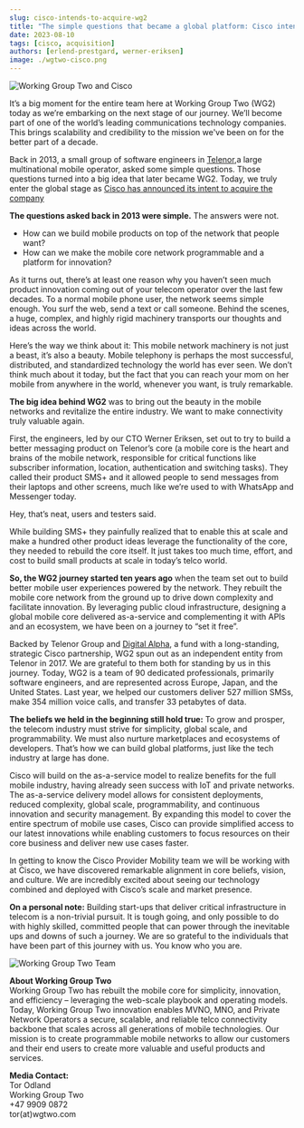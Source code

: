 ```yaml
---
slug: cisco-intends-to-acquire-wg2
title: "The simple questions that became a global platform: Cisco intends to acquire Working Group Two"
date: 2023-08-10
tags: [cisco, acquisition]
authors: [erlend-prestgard, werner-eriksen]
image: ./wgtwo-cisco.png
---
```



![Working Group Two and Cisco](wgtwo-cisco.png)


It’s a big moment for the entire team here at Working Group Two (WG2) today as we’re embarking on the next stage of our journey. We’ll become part of one of the world’s leading communications technology companies. This brings scalability and credibility to the mission we've been on for the better part of a decade.

<!--truncate-->

Back in 2013, a small group of software engineers in [Telenor](https://www.telenor.com),a large multinational mobile operator, asked some simple questions. Those questions turned into a big idea that later became WG2. Today, we truly enter the global stage as [Cisco has announced its intent to acquire the company](https://blogs.cisco.com/news/cisco-announces-intent-to-acquire-working-group-two)

**The questions asked back in 2013 were simple.** The answers were not. 
 
* How can we build mobile products on top of the network that people want? 
* How can we make the mobile core network programmable and a platform for innovation? 
 
As it turns out, there’s at least one reason why you haven’t seen much product innovation coming out of your telecom operator over the last few decades. To a normal mobile phone user, the network seems simple enough. You surf the web, send a text or call someone. Behind the scenes, a huge, complex, and highly rigid machinery transports our thoughts and ideas across the world. 
 
Here’s the way we think about it: This mobile network machinery is not just a beast, it’s also a beauty. Mobile telephony is perhaps the most successful, distributed, and standardized technology the world has ever seen. We don’t think much about it today, but the fact that you can reach your mom on her mobile from anywhere in the world, whenever you want, is truly remarkable. 
 
**The big idea behind WG2** was to bring out the beauty in the mobile networks and revitalize the entire industry. We want to make connectivity truly valuable again.
 
First, the engineers, led by our CTO Werner Eriksen, set out to try to build a better messaging product on Telenor’s core (a mobile core is the heart and brains of the mobile network, responsible for critical functions like subscriber information, location, authentication and switching tasks). They called their product SMS+ and it allowed people to send messages from their laptops and other screens, much like we’re used to with WhatsApp and Messenger today. 
 
Hey, that’s neat, users and testers said. 
 
While building SMS+ they painfully realized that to enable this at scale and make a hundred other product ideas leverage the functionality of the core, they needed to rebuild the core itself. It just takes too much time, effort, and cost to build small products at scale in today’s telco world. 
 
**So, the WG2 journey started ten years ago** when the team set out to build better mobile user experiences powered by the network. They rebuilt the mobile core network from the ground up to drive down complexity and facilitate innovation. By leveraging public cloud infrastructure, designing a global mobile core delivered as-a-service and complementing it with APIs and an ecosystem, we have been on a journey to “set it free”. 
 
Backed by Telenor Group and [Digital Alpha](https://digitalalpha.net), a fund with a long-standing, strategic Cisco partnership, WG2 spun out as an independent entity from Telenor in 2017. We are grateful to them both for standing by us in this journey. Today, WG2 is a team of 90 dedicated professionals, primarily software engineers, and are represented across Europe, Japan, and the United States. Last year, we helped our customers deliver 527 million SMSs, make 354 million voice calls, and transfer 33 petabytes of data. 

**The beliefs we held in the beginning still hold true:** To grow and prosper, the telecom industry must strive for simplicity, global scale, and programmability. We must also nurture marketplaces and ecosystems of developers. That’s how we can build global platforms, just like the tech industry at large has done. 
 
Cisco will build on the as-a-service model to realize benefits for the full mobile industry, having already seen success with IoT and private networks. The as-a-service delivery model allows for consistent deployments, reduced complexity, global scale, programmability, and continuous innovation and security management. By expanding this model to cover the entire spectrum of mobile use cases, Cisco can provide simplified access to our latest innovations while enabling customers to focus resources on their core business and deliver new use cases faster.
 
In getting to know the Cisco Provider Mobility team we will be working with at Cisco, we have discovered remarkable alignment in core beliefs, vision, and culture. We are incredibly excited about seeing our technology combined and deployed with Cisco’s scale and market presence. 
 
**On a personal note:** Building start-ups that deliver critical infrastructure in telecom is a non-trivial pursuit. It is tough going, and only possible to do with highly skilled, committed people that can power through the inevitable ups and downs of such a journey. We are so grateful to the individuals that have been part of this journey with us. You know who you are. 

![Working Group Two Team](wgtwo-team.jpg)

**About Working Group Two**  
Working Group Two has rebuilt the mobile core for simplicity, innovation, and efficiency – leveraging the web-scale playbook and operating models. Today, Working Group Two innovation enables MVNO, MNO, and Private Network Operators a secure, scalable, and reliable telco connectivity backbone that scales across all generations of mobile technologies. Our mission is to create programmable mobile networks to allow our customers and their end users to create more valuable and useful products and services. 

**Media Contact:**  
Tor Odland  
Working Group Two  
+47 9909 0872  
tor(at)wgtwo.com  
